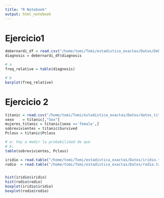 ```yaml
---
title: "R Notebook"
output: html_notebook
---
```



# Ejercicio1
```r
debernardi_df = read.csv("/home/tomi/Tomi/estadistica_exactas/Datos/Debernardi.csv")
diagnosis = debernardi_df$diagnosis

# a
freq_relative = table(diagnosis)

# b
barplot(freq_relative)
```
# Ejercicio 2
```r
titanic = read.csv("/home/tomi/Tomi/estadistica_exactas/Datos/datos_titanic.csv")
sexo    = titanic[,"Sex"] 
mujeres_titanic = titanic[sexo =='female',]
sobrevivientes = titanic$Survived
Pclass = titanic$Pclass

# a: Voy a medir la probabilidad de que 
# b:
table(sobrevivientes, Pclass)


```

```r
iridio = read.table("/home/tomi/Tomi/estadistica_exactas/Datos/iridio.txt", header = T)
rodio  = read.table("/home/tomi/Tomi/estadistica_exactas/Datos/rodio.txt", header = T)


hist(iridio$iridio)
hist(rodio$rodio)
boxplot(iridio$iridio)
boxplot(rodio$rodio)


```


